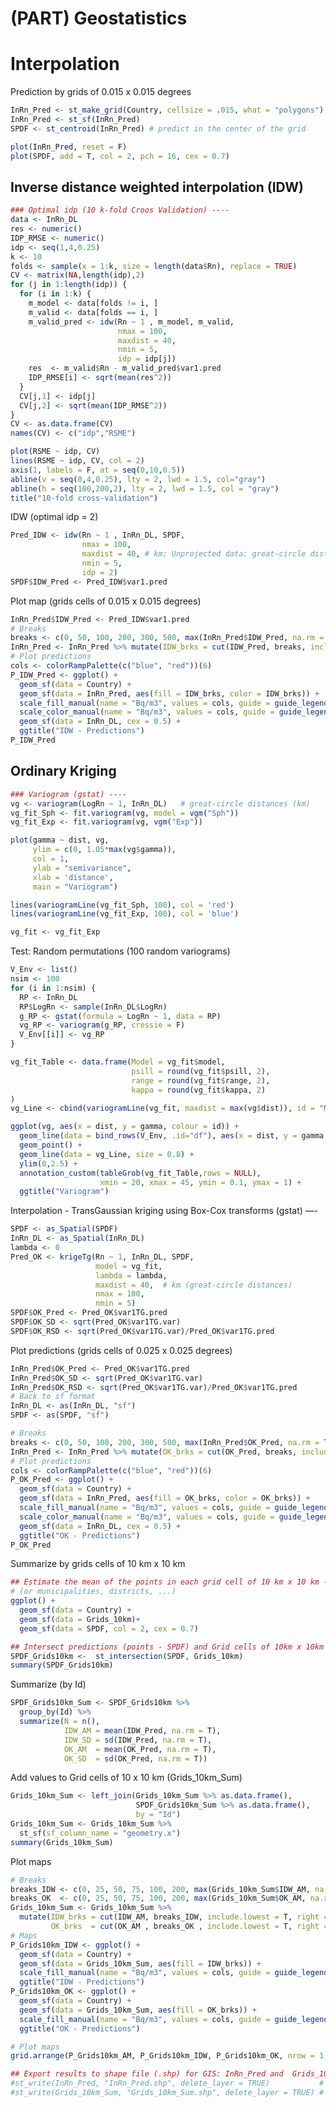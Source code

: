 # (PART) Geostatistics {-}

# Interpolation

Prediction by grids of 0.015 x 0.015 degrees 
```r

InRn_Pred <- st_make_grid(Country, cellsize = .015, what = "polygons")
InRn_Pred <- st_sf(InRn_Pred)
SPDF <- st_centroid(InRn_Pred) # predict in the center of the grid 

plot(InRn_Pred, reset = F)
plot(SPDF, add = T, col = 2, pch = 16, cex = 0.7)
```

## Inverse distance weighted interpolation (IDW) 

```r
### Optimal idp (10 k-fold Croos Validation) ----
data <- InRn_DL
res <- numeric()
IDP_RMSE <- numeric()
idp <- seq(1,4,0.25)
k <- 10
folds <- sample(x = 1:k, size = length(data$Rn), replace = TRUE)
CV <- matrix(NA,length(idp),2)
for (j in 1:length(idp)) {
  for (i in 1:k) {
    m_model <- data[folds != i, ]
    m_valid <- data[folds == i, ]
    m_valid_pred <- idw(Rn ~ 1 , m_model, m_valid,
                        nmax = 100,
                        maxdist = 40,
                        nmin = 5,
                        idp = idp[j])
    res  <- m_valid$Rn - m_valid_pred$var1.pred 
    IDP_RMSE[i] <- sqrt(mean(res^2))
  } 
  CV[j,1] <- idp[j]
  CV[j,2] <- sqrt(mean(IDP_RMSE^2))
}
CV <- as.data.frame(CV)
names(CV) <- c("idp","RSME")

plot(RSME ~ idp, CV)
lines(RSME ~ idp, CV, col = 2)
axis(1, labels = F, at = seq(0,10,0.5))
abline(v = seq(0,4,0.25), lty = 2, lwd = 1.5, col="gray")
abline(h = seq(100,200,2), lty = 2, lwd = 1.5, col = "gray")
title("10-fold cross-validation")
```

IDW (optimal idp = 2)

```r
Pred_IDW <- idw(Rn ~ 1 , InRn_DL, SPDF,
                nmax = 100,
                maxdist = 40, # km; Unprojected data: great-circle distance; For projected data Euclidian distances are computed 
                nmin = 5,
                idp = 2)
SPDF$IDW_Pred <- Pred_IDW$var1.pred
```

Plot map (grids cells of 0.015 x 0.015 degrees)
```r
InRn_Pred$IDW_Pred <- Pred_IDW$var1.pred
# Breaks 
breaks <- c(0, 50, 100, 200, 300, 500, max(InRn_Pred$IDW_Pred, na.rm = T))
InRn_Pred <- InRn_Pred %>% mutate(IDW_brks = cut(IDW_Pred, breaks, include.lowest = T, right = F))
# Plot predictions
cols <- colorRampPalette(c("blue", "red"))(6)
P_IDW_Pred <- ggplot() +
  geom_sf(data = Country) +
  geom_sf(data = InRn_Pred, aes(fill = IDW_brks, color = IDW_brks)) + 
  scale_fill_manual(name = "Bq/m3", values = cols, guide = guide_legend(reverse = TRUE)) +
  scale_color_manual(name = "Bq/m3", values = cols, guide = guide_legend(reverse = TRUE)) +
  geom_sf(data = InRn_DL, cex = 0.5) +
  ggtitle("IDW - Predictions") 
P_IDW_Pred
```

## Ordinary Kriging 
```r
### Variogram (gstat) ----
vg <- variogram(LogRn ~ 1, InRn_DL)   # great-circle distances (km)
vg_fit_Sph <- fit.variogram(vg, model = vgm("Sph"))
vg_fit_Exp <- fit.variogram(vg, vgm("Exp"))
```


```r
plot(gamma ~ dist, vg,
     ylim = c(0, 1.05*max(vg$gamma)),
     col = 1,
     ylab = "semivariance",
     xlab = 'distance',
     main = "Variogram")

lines(variogramLine(vg_fit_Sph, 100), col = 'red') 
lines(variogramLine(vg_fit_Exp, 100), col = 'blue')

```


```r

vg_fit <- vg_fit_Exp

```

Test: Random permutations (100 random variograms)
```r
V_Env <- list()
nsim <- 100
for (i in 1:nsim) {
  RP <- InRn_DL
  RP$LogRn <- sample(InRn_DL$LogRn)
  g_RP <- gstat(formula = LogRn ~ 1, data = RP) 
  vg_RP <- variogram(g_RP, cressie = F)
  V_Env[[i]] <- vg_RP 
}

vg_fit_Table <- data.frame(Model = vg_fit$model,
                           psill = round(vg_fit$psill, 2),
                           range = round(vg_fit$range, 2),
                           kappa = round(vg_fit$kappa, 2)
)
vg_Line <- cbind(variogramLine(vg_fit, maxdist = max(vg$dist)), id = "Model")

ggplot(vg, aes(x = dist, y = gamma, colour = id)) +
  geom_line(data = bind_rows(V_Env, .id="df"), aes(x = dist, y = gamma, group = df), colour="grey") +
  geom_point() +
  geom_line(data = vg_Line, size = 0.8) +
  ylim(0,2.5) + 
  annotation_custom(tableGrob(vg_fit_Table,rows = NULL),
                    xmin = 20, xmax = 45, ymin = 0.1, ymax = 1) + 
  ggtitle("Variogram")
```

 Interpolation - TransGaussian kriging using Box-Cox transforms (gstat) ----
```r
SPDF <- as_Spatial(SPDF)
InRn_DL <- as_Spatial(InRn_DL)
lambda <- 0
Pred_OK <- krigeTg(Rn ~ 1, InRn_DL, SPDF,
                   model = vg_fit,
                   lambda = lambda,
                   maxdist = 40,  # km (great-circle distances)
                   nmax = 100,
                   nmin = 5)   
SPDF$OK_Pred <- Pred_OK$var1TG.pred   
SPDF$OK_SD <- sqrt(Pred_OK$var1TG.var)
SPDF$OK_RSD <- sqrt(Pred_OK$var1TG.var)/Pred_OK$var1TG.pred
```

Plot predictions (grids cells of 0.025 x 0.025 degrees) 
```r
InRn_Pred$OK_Pred <- Pred_OK$var1TG.pred   
InRn_Pred$OK_SD <- sqrt(Pred_OK$var1TG.var)
InRn_Pred$OK_RSD <- sqrt(Pred_OK$var1TG.var)/Pred_OK$var1TG.pred
# Back to sf format
InRn_DL <- as(InRn_DL, "sf")
SPDF <- as(SPDF, "sf")
```


```r
# Breaks 
breaks <- c(0, 50, 100, 200, 300, 500, max(InRn_Pred$OK_Pred, na.rm = T))
InRn_Pred <- InRn_Pred %>% mutate(OK_brks = cut(OK_Pred, breaks, include.lowest = T, right = F))
# Plot predictions
cols <- colorRampPalette(c("blue", "red"))(6)
P_OK_Pred <- ggplot() +
  geom_sf(data = Country) +
  geom_sf(data = InRn_Pred, aes(fill = OK_brks, color = OK_brks)) + 
  scale_fill_manual(name = "Bq/m3", values = cols, guide = guide_legend(reverse = TRUE)) +
  scale_color_manual(name = "Bq/m3", values = cols, guide = guide_legend(reverse = TRUE)) +
  geom_sf(data = InRn_DL, cex = 0.5) +
  ggtitle("OK - Predictions")
P_OK_Pred
```

Summarize by grids cells of 10 km x 10 km
```r
## Estimate the mean of the points in each grid cell of 10 km x 10 km ----
# (or municipalities, districts, ...)
ggplot() +
  geom_sf(data = Country) +
  geom_sf(data = Grids_10km)+
  geom_sf(data = SPDF, col = 2, cex = 0.7)

## Intersect predictions (points - SPDF) and Grid cells of 10km x 10km  ----
SPDF_Grids10km <-  st_intersection(SPDF, Grids_10km) 
summary(SPDF_Grids10km)
```

Summarize (by Id)
```r
SPDF_Grids10km_Sum <- SPDF_Grids10km %>% 
  group_by(Id) %>% 
  summarize(N = n(),
            IDW_AM = mean(IDW_Pred, na.rm = T),
            IDW_SD = sd(IDW_Pred, na.rm = T),
            OK_AM  = mean(OK_Pred, na.rm = T), 
            OK_SD  = sd(OK_Pred, na.rm = T))
```

Add values to Grid cells of 10 x 10 km (Grids_10km_Sum)
```r
Grids_10km_Sum <- left_join(Grids_10km_Sum %>% as.data.frame(),
                            SPDF_Grids10km_Sum %>% as.data.frame(),
                            by = "Id")
Grids_10km_Sum <- Grids_10km_Sum %>%
  st_sf(sf_column_name = "geometry.x")
summary(Grids_10km_Sum)
```

Plot maps

```r
# Breaks 
breaks_IDW <- c(0, 25, 50, 75, 100, 200, max(Grids_10km_Sum$IDW_AM, na.rm = T))
breaks_OK  <- c(0, 25, 50, 75, 100, 200, max(Grids_10km_Sum$OK_AM, na.rm = T))
Grids_10km_Sum <- Grids_10km_Sum %>% 
  mutate(IDW_brks = cut(IDW_AM, breaks_IDW, include.lowest = T, right = F),
         OK_brks  = cut(OK_AM , breaks_OK , include.lowest = T, right = F))
# Maps 
P_Grids10km_IDW <- ggplot() +
  geom_sf(data = Country) + 
  geom_sf(data = Grids_10km_Sum, aes(fill = IDW_brks)) + 
  scale_fill_manual(name = "Bq/m3", values = cols, guide = guide_legend(reverse = TRUE)) +
  ggtitle("IDW - Predictions")
P_Grids10km_OK <- ggplot() +
  geom_sf(data = Country) + 
  geom_sf(data = Grids_10km_Sum, aes(fill = OK_brks)) + 
  scale_fill_manual(name = "Bq/m3", values = cols, guide = guide_legend(reverse = TRUE)) +
  ggtitle("OK - Predictions")

# Plot maps
grid.arrange(P_Grids10km_AM, P_Grids10km_IDW, P_Grids10km_OK, nrow = 1, ncol = 3)

## Export results to shape file (.shp) for GIS: InRn_Pred and  Grids_10km_Sum
#st_write(InRn_Pred, "InRn_Pred.shp", delete_layer = TRUE)           # overwrites
#st_write(Grids_10km_Sum, "Grids_10km_Sum.shp", delete_layer = TRUE) # overwrites
      
```


